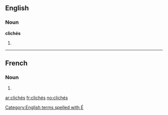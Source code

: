 ==English==

===Noun===
'''clichés'''

# {{plural of|[[cliché]]}}

[[Category:English terms spelled with É]]

----

==French==

===Noun===
{{infl|fr|plural}} {{m|p}}

# {{plural of|cliché|lang=fr}}

[[ar:clichés]]
[[fr:clichés]]
[[no:clichés]]